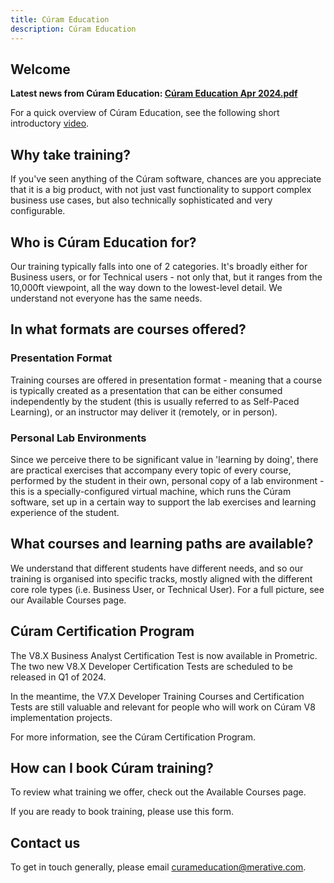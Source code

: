 ```yaml
---
title: Cúram Education
description: Cúram Education
---
```


## Welcome

**Latest news from Cúram Education: [Cúram Education Apr 2024.pdf](/pdf/education/CuramEducationBulletinApr2024.pdf)**

For a quick overview of Cúram Education, see the following short introductory <a href="https://youtu.be/3H9YaVM0au0" target="_blank" >video</a>.

## Why take training?

If you've seen anything of the Cúram software, chances are you appreciate that it is a big product, with not just vast functionality to support complex business use cases, but also technically sophisticated and very configurable.

## Who is Cúram Education for?

Our training typically falls into one of 2 categories. It's broadly either for Business users, or for Technical users - not only that, but it ranges from the 10,000ft viewpoint, all the way down to the lowest-level detail. We understand not everyone has the same needs.

## In what formats are courses offered?

### Presentation Format

Training courses are offered in presentation format - meaning that a course is typically created as a presentation that can be either consumed independently by the student (this is usually referred to as Self-Paced Learning), or an instructor may deliver it (remotely, or in person).

### Personal Lab Environments

Since we perceive there to be significant value in 'learning by doing', there are practical exercises that accompany every topic of every course, performed by the student in their own, personal copy of a lab environment - this is a specially-configured virtual machine, which runs the Cúram software, set up in a certain way to support the lab exercises and learning experience of the student.

## What courses and learning paths are available?

We understand that different students have different needs, and so our training is organised into specific tracks, mostly aligned with the different core role types (i.e. Business User, or Technical User). For a full picture, see our <Link to="/spm/education/training_courses">Available Courses</Link> page.

## Cúram Certification Program

The V8.X Business Analyst Certification Test is now available in Prometric. The two new V8.X Developer Certification Tests are scheduled to be released in Q1 of 2024.

In the meantime, the V7.X Developer Training Courses and Certification Tests are still valuable and relevant for people who will work on Cúram V8 implementation projects.

For more information, see the <Link to="/spm/education/certification">Cúram Certification Program</Link>.

## How can I book Cúram training?

To review what training we offer, check out the <Link to="/spm/education/training_courses">Available Courses</Link> page.

If you are ready to book training, please use <Link to="https://forms.monday.com/forms/fcd145f6d2d4d8d6dd4237dc0dd33d3e">this form</Link>.

## Contact us

To get in touch generally, please email [curameducation@merative.com](mailto:curameducation@merative.com).